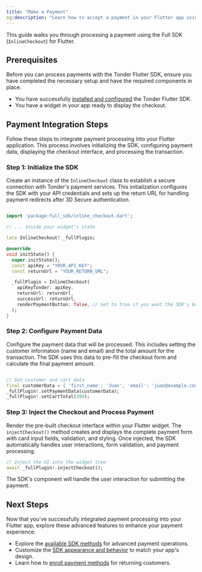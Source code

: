 ```yaml
---
title: "Make a Payment"
og:description: "Learn how to accept a payment in your Flutter app using Tonder's SDK."
---
```


This guide walks you through processing a payment using the Full SDK (`InlineCheckout`) for Flutter.

## Prerequisites

Before you can process payments with the Tonder Flutter SDK, ensure you have completed the necessary setup and have the required components in place.

- You have successfully [installed and configured](/sdk-integration/mobile/flutter/installation) the Tonder Flutter SDK.
- You have a widget in your app ready to display the checkout.

## Payment Integration Steps

Follow these steps to integrate payment processing into your Flutter application. This process involves initializing the SDK, configuring payment data, displaying the checkout interface, and processing the transaction.

### Step 1: Initialize the SDK

Create an instance of the `InlineCheckout` class to establish a secure connection with Tonder's payment services. This initialization configures the SDK with your API credentials and sets up the return URL for handling payment redirects after 3D Secure authentication.

```dart title="checkout_widget.dart"

import 'package:full_sdk/inline_checkout.dart';

// ... inside your widget's state

late InlineCheckout? _fullPlugin;

@override
void initState() {
  super.initState();
  const apiKey = "YOUR_API_KEY";
  const returnUrl = "YOUR_RETURN_URL";

  _fullPlugin = InlineCheckout(
    apiKeyTonder: apiKey,
    returnUrl: returnUrl,
    successUrl: returnUrl,
    renderPaymentButton: false, // Set to true if you want the SDK's button
  );
}
```

### Step 2: Configure Payment Data

Configure the payment data that will be processed. This includes setting the customer information (name and email) and the total amount for the transaction. The SDK uses this data to pre-fill the checkout form and calculate the final payment amount.

```dart

// Set customer and cart data
final customerData = { 'first_name': 'Juan', 'email': 'juan@example.com' };
_fullPlugin!.setPaymentData(customerData);
_fullPlugin!.setCartTotal(399);
```

### Step 3: Inject the Checkout and Process Payment

Render the pre-built checkout interface within your Flutter widget. The `injectCheckout()` method creates and displays the complete payment form with card input fields, validation, and styling. Once injected, the SDK automatically handles user interactions, form validation, and payment processing.

```dart
// Inject the UI into the widget tree
await _fullPlugin!.injectCheckout();
```

The SDK's component will handle the user interaction for submitting the payment.

## Next Steps

Now that you've successfully integrated payment processing into your Flutter app, explore these advanced features to enhance your payment experience:

- Explore the [available SDK methods](/sdk-integration/mobile/flutter/methods) for advanced payment operations.
- Customize the [SDK appearance and behavior](/sdk-integration/mobile/flutter/customization) to match your app's design.
- Learn how to [enroll payment methods](/sdk-integration/mobile/ionic/enroll-payment-method) for returning customers.
